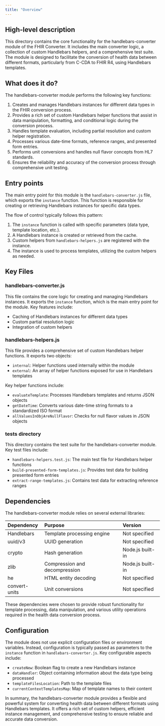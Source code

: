 ```yaml
---
title: "Overview"
---
```


## High-level description
This directory contains the core functionality for the handlebars-converter module of the FHIR Converter. It includes the main converter logic, a collection of custom Handlebars helpers, and a comprehensive test suite. The module is designed to facilitate the conversion of health data between different formats, particularly from C-CDA to FHIR R4, using Handlebars templates.

## What does it do?
The handlebars-converter module performs the following key functions:

1. Creates and manages Handlebars instances for different data types in the FHIR conversion process.
2. Provides a rich set of custom Handlebars helper functions that assist in data manipulation, formatting, and conditional logic during the conversion process.
3. Handles template evaluation, including partial resolution and custom helper registration.
4. Processes various date-time formats, reference ranges, and presented form entries.
5. Performs unit conversions and handles null flavor concepts from HL7 standards.
6. Ensures the reliability and accuracy of the conversion process through comprehensive unit testing.

## Entry points
The main entry point for this module is the `handlebars-converter.js` file, which exports the `instance` function. This function is responsible for creating or retrieving Handlebars instances for specific data types.

The flow of control typically follows this pattern:
1. The `instance` function is called with specific parameters (data type, template location, etc.).
2. A Handlebars instance is created or retrieved from the cache.
3. Custom helpers from `handlebars-helpers.js` are registered with the instance.
4. The instance is used to process templates, utilizing the custom helpers as needed.

## Key Files

### handlebars-converter.js
This file contains the core logic for creating and managing Handlebars instances. It exports the `instance` function, which is the main entry point for the module. Key features include:
- Caching of Handlebars instances for different data types
- Custom partial resolution logic
- Integration of custom helpers

### handlebars-helpers.js
This file provides a comprehensive set of custom Handlebars helper functions. It exports two objects:
- `internal`: Helper functions used internally within the module
- `external`: An array of helper functions exposed for use in Handlebars templates

Key helper functions include:
- `evaluateTemplate`: Processes Handlebars templates and returns JSON objects
- `getDateTime`: Converts various date-time string formats to a standardized ISO format
- `allValuesInObjAreNullFlavor`: Checks for null flavor values in JSON objects

### __tests__ directory
This directory contains the test suite for the handlebars-converter module. Key test files include:
- `handlebars-helpers.test.js`: The main test file for Handlebars helper functions
- `build-presented-form-templates.js`: Provides test data for building presented form entries
- `extract-range-templates.js`: Contains test data for extracting reference ranges

## Dependencies
The handlebars-converter module relies on several external libraries:

| Dependency | Purpose | Version |
|:-----------|:--------|:--------|
| Handlebars | Template processing engine | Not specified |
| uuid/v3 | UUID generation | Not specified |
| crypto | Hash generation | Node.js built-in |
| zlib | Compression and decompression | Node.js built-in |
| he | HTML entity decoding | Not specified |
| convert-units | Unit conversions | Not specified |

These dependencies were chosen to provide robust functionality for template processing, data manipulation, and various utility operations required in the health data conversion process.

## Configuration
The module does not use explicit configuration files or environment variables. Instead, configuration is typically passed as parameters to the `instance` function in `handlebars-converter.js`. Key configurable aspects include:

- `createNew`: Boolean flag to create a new Handlebars instance
- `dataHandler`: Object containing information about the data type being processed
- `templateFilesLocation`: Path to the template files
- `currentContextTemplatesMap`: Map of template names to their content

In summary, the handlebars-converter module provides a flexible and powerful system for converting health data between different formats using Handlebars templates. It offers a rich set of custom helpers, efficient instance management, and comprehensive testing to ensure reliable and accurate data conversion.
